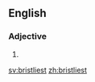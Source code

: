 ==English==

===Adjective===
{{head|en|adjective superlative form}}

# {{en-superlative of|bristly}}

[[sv:bristliest]]
[[zh:bristliest]]